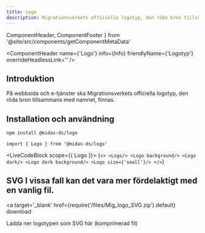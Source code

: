 ```yaml
---
title: Logo
description: Migrationsverkets officiella logotyp, den röda bron tillsammans med namnet
---
```


  ComponentHeader,
  ComponentFooter
} from '@site/src/components/getComponentMetaData'

<ComponentHeader
  name={'Logo'}
  info={Info}
  friendlyName={'Logotyp'}
  overrideHeadlessLink=''
/>

## Introduktion

På webbsida och e-tjänster ska Migrationsverkets officiella logotyp, den röda bron tillsammans med namnet, finnas.

## Installation och användning

```bash npm2yarn
npm install @midas-ds/logo
```

```tsx
import { Logo } from '@midas-ds/logo'
```

<LiveCodeBlock scope={{ Logo }}>
  {`<>
    <Logo/>
    <Logo background/>
    <Logo dark/>
    <Logo dark background/>
    <Logo size={'small'}/>
</>`}
</LiveCodeBlock>

## SVG I vissa fall kan det vara mer fördelaktigt med en vanlig fil.

<a
  target='_blank'
  href={require('/files/Mig_logo_SVG.zip').default}
  download
>
  Ladda ner logotypen som SVG här (komprimerad fil)
</a>

<ComponentFooter info={Info} />
